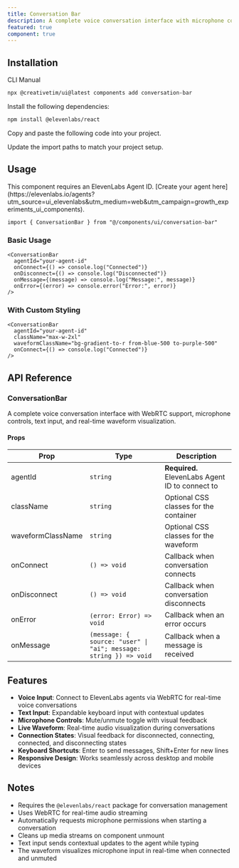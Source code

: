 ```yaml
---
title: Conversation Bar
description: A complete voice conversation interface with microphone controls, text input, and real-time waveform visualization for ElevenLabs agents.
featured: true
component: true
---
```


<ComponentPreview
  name="conversation-bar-demo"
  description="A beautiful bar for voice and audio interactions"
/>

## Installation

<CodeTabs>

<TabsList>
  <TabsTrigger value="cli">CLI</TabsTrigger>
  <TabsTrigger value="manual">Manual</TabsTrigger>
</TabsList>
<TabsContent value="cli">

```bash
npx @creativetim/ui@latest components add conversation-bar
```

</TabsContent>

<TabsContent value="manual">

<Steps>

<Step>Install the following dependencies:</Step>

```bash
npm install @elevenlabs/react
```

<Step>Copy and paste the following code into your project.</Step>

<ComponentSource
  name="conversation-bar"
  title="components/ui/conversation-bar.tsx"
/>

<Step>Update the import paths to match your project setup.</Step>

</Steps>

</TabsContent>

</CodeTabs>

## Usage

<Callout type="info">
  This component requires an ElevenLabs Agent ID. [Create your agent
  here](https://elevenlabs.io/agents?utm_source=ui_elevenlabs&utm_medium=web&utm_campaign=growth_experiments_ui_components).
</Callout>

```tsx showLineNumbers
import { ConversationBar } from "@/components/ui/conversation-bar"
```

### Basic Usage

```tsx showLineNumbers
<ConversationBar
  agentId="your-agent-id"
  onConnect={() => console.log("Connected")}
  onDisconnect={() => console.log("Disconnected")}
  onMessage={(message) => console.log("Message:", message)}
  onError={(error) => console.error("Error:", error)}
/>
```

### With Custom Styling

```tsx showLineNumbers
<ConversationBar
  agentId="your-agent-id"
  className="max-w-2xl"
  waveformClassName="bg-gradient-to-r from-blue-500 to-purple-500"
  onConnect={() => console.log("Connected")}
/>
```

## API Reference

### ConversationBar

A complete voice conversation interface with WebRTC support, microphone controls, text input, and real-time waveform visualization.

#### Props

| Prop              | Type                                                             | Description                                     |
| ----------------- | ---------------------------------------------------------------- | ----------------------------------------------- |
| agentId           | `string`                                                         | **Required.** ElevenLabs Agent ID to connect to |
| className         | `string`                                                         | Optional CSS classes for the container          |
| waveformClassName | `string`                                                         | Optional CSS classes for the waveform           |
| onConnect         | `() => void`                                                     | Callback when conversation connects             |
| onDisconnect      | `() => void`                                                     | Callback when conversation disconnects          |
| onError           | `(error: Error) => void`                                         | Callback when an error occurs                   |
| onMessage         | `(message: { source: "user" \| "ai"; message: string }) => void` | Callback when a message is received             |

## Features

- **Voice Input**: Connect to ElevenLabs agents via WebRTC for real-time voice conversations
- **Text Input**: Expandable keyboard input with contextual updates
- **Microphone Controls**: Mute/unmute toggle with visual feedback
- **Live Waveform**: Real-time audio visualization during conversations
- **Connection States**: Visual feedback for disconnected, connecting, connected, and disconnecting states
- **Keyboard Shortcuts**: Enter to send messages, Shift+Enter for new lines
- **Responsive Design**: Works seamlessly across desktop and mobile devices

## Notes

- Requires the `@elevenlabs/react` package for conversation management
- Uses WebRTC for real-time audio streaming
- Automatically requests microphone permissions when starting a conversation
- Cleans up media streams on component unmount
- Text input sends contextual updates to the agent while typing
- The waveform visualizes microphone input in real-time when connected and unmuted
